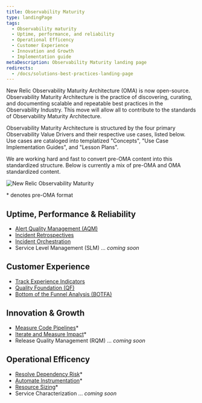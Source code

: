 ```yaml
---
title: Observability Maturity
type: landingPage
tags:
  - Observability maturity
  - Uptime, performance, and reliability
  - Operational Efficency
  - Customer Experience
  - Innovation and Growth
  - Implementation guide
metaDescription: Observability Maturity landing page
redirects:
  - /docs/solutions-best-practices-landing-page
---
```


<LandingPageHero>

 <HeroContent>
   New Relic Observability Maturity Architecture (OMA) is now open-source. Observability Maturity Architecture is the practice of discovering, curating, and documenting scalable and repeatable best practices in the Observability Industry. This move will allow all to contribute to the standards of Observability Maturity Architecture.

   Observability Maturity Architecture is structured by the four primary Observability Value Drivers and their respective use cases, listed below. Use cases are cataloged into templatized "Concepts", "Use Case Implementation Guides", and "Lesson Plans".

   We are working hard and fast to convert pre-OMA content into this standardized structure. Below is currently a mix of pre-OMA and OMA standardized content.
   </HeroContent>

 ![New Relic Observability Maturity](./images/oma-v-drivers.png "New Relic Observability Maturity")
</LandingPageHero>

\* denotes pre-OMA format

## Uptime, Performance & Reliability

- [Alert Quality Management (AQM)](/docs/new-relic-solutions/best-practices-guides/alerts-applied-intelligence/alert-quality-management-tutorial/)
- [Incident Retrospectives](/docs/new-relic-solutions/new-relic-solutions/measure-devops-success/incident-learning-retrospectives/)
- [Incident Orchestration](/docs/new-relic-solutions/new-relic-solutions/measure-devops-success/incident-orchestration-align-teams-tools-processes/)
- Service Level Management (SLM) ... _coming soon_

## Customer Experience
- [Track Experience Indicators](/docs/new-relic-solutions/new-relic-solutions/measure-devops-success/customer-experience-improvement-track-experience-indicators/)
- [Quality Foundation (QF)](/docs/new-relic-solutions/observability-maturity/qf-implementation-guide)
- [Bottom of the Funnel Analysis (BOTFA)](/docs/new-relic-solutions/observability-maturity/botfa-implementation-guide)

## Innovation & Growth
- [Measure Code Pipelines](/docs/new-relic-solutions/new-relic-solutions/measure-devops-success/measure-code-pipelines/)\*
- [Iterate and Measure Impact](/docs/new-relic-solutions/new-relic-solutions/measure-devops-success/iterate-measure-impact-track-metrics-after-deployments/)\*
- Release Quality Management (RQM) ... _coming soon_

## Operational Efficency
- [Resolve Dependency Risk](/docs/new-relic-solutions/new-relic-solutions/measure-devops-success/resolve-dependency-risk-identify-analyze-potential-issues/)\*
- [Automate Instrumentation](docs/new-relic-solutions/new-relic-solutions/measure-devops-success/automate-instrumentation/)\*
- [Resource Sizing](/docs/new-relic-solutions/new-relic-solutions/measure-devops-success/infrastructure-resource-sizing-analyze-operation-metrics/)\*
- Service Characterization ... _coming soon_
